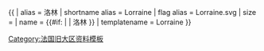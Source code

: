 {{ {{{1<noinclude>|country showdata</noinclude>}}}
| alias = 洛林
| shortname alias = Lorraine
| flag alias = Lorraine.svg
| size = {{{size|}}}
| name = {{#if: {{{name|}}} | {{{name|}}} | 洛林 }}
<noinclude>
| templatename = Lorraine
</noinclude>
}}<noinclude>
[[Category:法国旧大区资料模板]]
</noinclude>